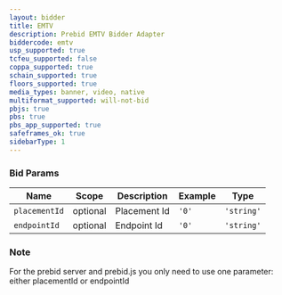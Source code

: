 ```yaml
---
layout: bidder
title: EMTV
description: Prebid EMTV Bidder Adapter
biddercode: emtv
usp_supported: true
tcfeu_supported: false
coppa_supported: true
schain_supported: true
floors_supported: true
media_types: banner, video, native
multiformat_supported: will-not-bid
pbjs: true
pbs: true
pbs_app_supported: true
safeframes_ok: true
sidebarType: 1
---
```


### Bid Params


| Name          | Scope    | Description           | Example   | Type      |
|---------------|----------|-----------------------|-----------|-----------|
| `placementId`      | optional | Placement Id         | `'0'`    | `'string'` |
| `endpointId`      | optional | Endpoint Id         | `'0'`    | `'string'` |

### Note

For the prebid server and prebid.js you only need to use one parameter: either placementId or endpointId
